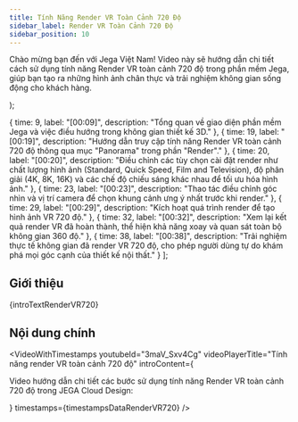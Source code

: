 ```yaml
---
title: Tính Năng Render VR Toàn Cảnh 720 Độ
sidebar_label: Render VR Toàn Cảnh 720 Độ
sidebar_position: 10
---
```



  <p>
    Chào mừng bạn đến với Jega Việt Nam! Video này sẽ hướng dẫn chi tiết cách sử dụng tính năng Render VR toàn cảnh 720 độ trong phần mềm Jega, giúp bạn tạo ra những hình ảnh chân thực và trải nghiệm không gian sống động cho khách hàng.
  </p>
);

  { time: 9, label: "[00:09]", description: "Tổng quan về giao diện phần mềm Jega và việc điều hướng trong không gian thiết kế 3D." },
  { time: 19, label: "[00:19]", description: "Hướng dẫn truy cập tính năng Render VR toàn cảnh 720 độ thông qua mục \"Panorama\" trong phần \"Render\"." },
  { time: 20, label: "[00:20]", description: "Điều chỉnh các tùy chọn cài đặt render như chất lượng hình ảnh (Standard, Quick Speed, Film and Television), độ phân giải (4K, 8K, 16K) và các chế độ chiếu sáng khác nhau để tối ưu hóa hình ảnh." },
  { time: 23, label: "[00:23]", description: "Thao tác điều chỉnh góc nhìn và vị trí camera để chọn khung cảnh ưng ý nhất trước khi render." },
  { time: 29, label: "[00:29]", description: "Kích hoạt quá trình render để tạo hình ảnh VR 720 độ." },
  { time: 32, label: "[00:32]", description: "Xem lại kết quả render VR đã hoàn thành, thể hiện khả năng xoay và quan sát toàn bộ không gian 360 độ." },
  { time: 38, label: "[00:38]", description: "Trải nghiệm thực tế không gian đã render VR 720 độ, cho phép người dùng tự do khám phá mọi góc cạnh của thiết kế nội thất." }
];

## Giới thiệu

{introTextRenderVR720}

## Nội dung chính

<VideoWithTimestamps
  youtubeId="3maV_Sxv4Cg"
  videoPlayerTitle="Tính năng render VR toàn cảnh 720 độ"
  introContent={<p>Video hướng dẫn chi tiết các bước sử dụng tính năng Render VR toàn cảnh 720 độ trong JEGA Cloud Design:</p>}
  timestamps={timestampsDataRenderVR720}
/>
